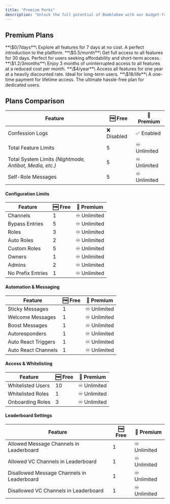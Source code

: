 ```yaml
---
title: "Premium Perks"
description: "Unlock the full potential of Bumblebee with our budget-friendly Premium Plans! Choose a plan that fits your needs and enjoy seamless access to powerful features."
---
```


## Premium Plans

<CardGroup cols={2}>
  <Card title="Trial Plan">
    **\$0/7days**\
    Explore all features for 7 days at no cost. A perfect introduction to the platform.
  </Card>
  <Card title="Basic Plan">
    **\$0.5/month**\
    Get full access to all features for 30 days. Perfect for users seeking affordability and short-term access.
  </Card>
  <Card title="Professional Plan">
    **\$1.2/3months**\
    Enjoy 3 months of uninterrupted access to all features at a reduced cost per month.
  </Card>
  <Card title="Enterprise Plan">
    **\$4/year**\
    Access all features for one year at a heavily discounted rate. Ideal for long-term users.
  </Card>
</CardGroup>

<Card title="Lifetime Plan" icon="crown">
  **\$18/life**\
  A one-time payment for lifetime access. The ultimate hassle-free plan for dedicated users.
</Card>

## Plans Comparison

| **Feature**                                             | 🆓 **Free** | 🌟 **Premium** |
| ------------------------------------------------------- | ----------- | -------------- |
| Confession Logs                                         | ❌ Disabled  | ✅ Enabled      |
| Total Feature Limits                                    | 5           | ♾️ Unlimited   |
| Total System Limits _(Nightmode, Antibot, Media, etc.)_ | 5           | ♾️ Unlimited   |
| Self-Role Messages                                      | 5           | ♾️ Unlimited   |

#### Configuration Limits

| **Feature**       | 🆓 **Free** | 🌟 **Premium** |
| ----------------- | ----------- | -------------- |
| Channels          | 1           | ♾️ Unlimited   |
| Bypass Entries    | 5           | ♾️ Unlimited   |
| Roles             | 3           | ♾️ Unlimited   |
| Auto Roles        | 2           | ♾️ Unlimited   |
| Custom Roles      | 5           | ♾️ Unlimited   |
| Owners            | 1           | ♾️ Unlimited   |
| Admins            | 2           | ♾️ Unlimited   |
| No Prefix Entries | 1           | ♾️ Unlimited   |

#### Automation & Messaging

| **Feature**         | 🆓 **Free** | 🌟 **Premium** |
| ------------------- | ----------- | -------------- |
| Sticky Messages     | 1           | ♾️ Unlimited   |
| Welcome Messages    | 1           | ♾️ Unlimited   |
| Boost Messages      | 1           | ♾️ Unlimited   |
| Autoresponders      | 1           | ♾️ Unlimited   |
| Auto React Triggers | 1           | ♾️ Unlimited   |
| Auto React Channels | 1           | ♾️ Unlimited   |

#### Access & Whitelisting

| **Feature**       | 🆓 **Free** | 🌟 **Premium** |
| ----------------- | ----------- | -------------- |
| Whitelisted Users | 10          | ♾️ Unlimited   |
| Whitelisted Roles | 1           | ♾️ Unlimited   |
| Onboarding Roles  | 3           | ♾️ Unlimited   |

#### Leaderboard Settings

| **Feature**                                | 🆓 **Free** | 🌟 **Premium** |
| ------------------------------------------ | ----------- | -------------- |
| Allowed Message Channels in Leaderboard    | 1           | ♾️ Unlimited   |
| Allowed VC Channels in Leaderboard         | 1           | ♾️ Unlimited   |
| Disallowed Message Channels in Leaderboard | 1           | ♾️ Unlimited   |
| Disallowed VC Channels in Leaderboard      | 1           | ♾️ Unlimited   |